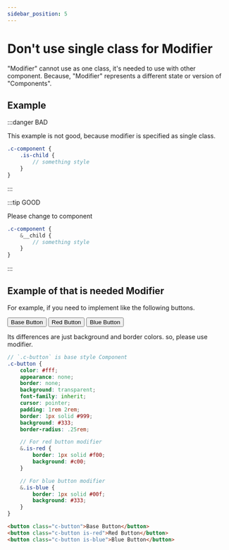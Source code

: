 ```yaml
---
sidebar_position: 5
---
```



# Don't use single class for Modifier

"Modifier" cannot use as one class, it's needed to use with other component. Because, "Modifier" represents a different state or version of "Components".

## Example

:::danger BAD

This example is not good, because modifier is specified as single class.

```scss
.c-component {
    .is-child {
        // something style
    }
}
```

:::

:::tip GOOD

Please change to component

```scss
.c-component {
    &__child {
        // something style
    }
}
```

:::

## Example of that is needed Modifier

For example, if you need to implement like the following buttons.

<div className={styles.sample_buttons}>
    <button className={styles.sample_buttons__button}>Base Button</button>
    <button className={`${styles.sample_buttons__button} ${styles['is-red']}`}>Red Button</button>
    <button className={`${styles.sample_buttons__button} ${styles['is-blue']}`}>Blue Button</button>
</div>

Its differences are just background and border colors. so, please use modifier.

<Tabs>
<TabItem value="scss" label="SCSS" default>

```scss
// `.c-button` is base style Component
.c-button {
    color: #fff;
    appearance: none;
    border: none;
    background: transparent;
    font-family: inherit;
    cursor: pointer;
    padding: 1rem 2rem;
    border: 1px solid #999;
    background: #333;
    border-radius: .25rem;

    // For red button modifier
    &.is-red {
        border: 1px solid #f00;
        background: #c00;
    }

    // For blue button modifier
    &.is-blue {
        border: 1px solid #00f;
        background: #333;
    }
}
```

</TabItem>
<TabItem value="html" label="HTML">

```html
<button class="c-button">Base Button</button>
<button class="c-button is-red">Red Button</button>
<button class="c-button is-blue">Blue Button</button>
```

</TabItem>
</Tabs>
